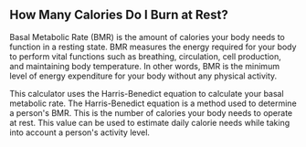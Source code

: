 ## How Many Calories Do I Burn at Rest?

Basal Metabolic Rate (BMR) is the amount of calories your body needs to function in a resting state. BMR measures the energy required for your body to perform vital functions such as breathing, circulation, cell production, and maintaining body temperature. In other words, BMR is the minimum level of energy expenditure for your body without any physical activity.

This calculator uses the Harris-Benedict equation to calculate your basal metabolic rate. The Harris-Benedict equation is a method used to determine a person's BMR. This is the number of calories your body needs to operate at rest. This value can be used to estimate daily calorie needs while taking into account a person's activity level.
